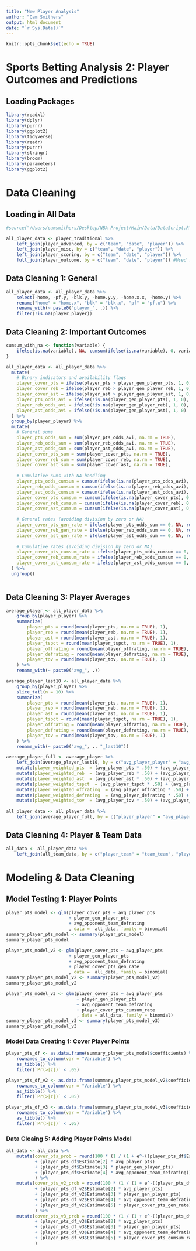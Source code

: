 ```yaml
---
title: "New Player Analysis"
author: "Cam Smithers"
output: html_document
date: "`r Sys.Date()`"
---
```


```r
knitr::opts_chunk$set(echo = TRUE)
```

# Sports Betting Analysis 2: Player Outcomes and Predictions

## Loading Packages

```r
library(readxl)
library(dplyr)
library(purrr)
library(ggplot2)
library(tidyverse)
library(readr)
library(purrr)
library(stringr)
library(broom)
library(parameters)
library(ggplot2)
```

# Data Cleaning

## Loading in All Data

```r
#source("/Users/camsmithers/Desktop/NBA Project/Main/Data/DataScript.R")

all_player_data <- player_traditional %>%
    left_join(player_advanced, by = c("team", "date", "player")) %>% 
    left_join(player_misc, by = c("team", "date", "player")) %>%
    left_join(player_scoring, by = c("team", "date", "player")) %>%
    full_join(player_outcome, by = c("team", "date", "player")) #Used full join since data from traditional data doesn't exists yet
```

## Data Cleaning 1: General

```r
all_player_data <- all_player_data %>%
    select(-home, -pf.y, -blk.y, -home.y.y, -home.x.x, -home.y) %>%
    rename("home" = "home.x", "blk" = "blk.x", "pf" = "pf.x") %>%
    rename_with(~ paste0("player_", .)) %>%
    filter(!is.na(player_player))
```

## Data Cleaning 2: Important Outcomes

```r
cumsum_with_na <- function(variable) {
    ifelse(is.na(variable), NA, cumsum(ifelse(is.na(variable), 0, variable)))
}

all_player_data <- all_player_data %>%
  mutate(
    # Binary indicators and availability flags
    player_cover_pts = ifelse(player_pts > player_gen_player_pts, 1, 0),
    player_cover_reb = ifelse(player_reb > player_gen_player_reb, 1, 0),
    player_cover_ast = ifelse(player_ast > player_gen_player_ast, 1, 0),
    player_pts_odds_avi = ifelse(!is.na(player_gen_player_pts), 1, 0),
    player_reb_odds_avi = ifelse(!is.na(player_gen_player_reb), 1, 0),
    player_ast_odds_avi = ifelse(!is.na(player_gen_player_ast), 1, 0)
  ) %>%
  group_by(player_player) %>%
  mutate(
    # General sums
    player_pts_odds_sum = sum(player_pts_odds_avi, na.rm = TRUE),
    player_reb_odds_sum = sum(player_reb_odds_avi, na.rm = TRUE),
    player_ast_odds_sum = sum(player_ast_odds_avi, na.rm = TRUE),
    player_cover_pts_sum = sum(player_cover_pts, na.rm = TRUE),
    player_cover_reb_sum = sum(player_cover_reb, na.rm = TRUE),
    player_cover_ast_sum = sum(player_cover_ast, na.rm = TRUE),
    
    # Cumulative sums with NA handling
    player_pts_odds_cumsum = cumsum(ifelse(is.na(player_pts_odds_avi), 0, player_pts_odds_avi)),
    player_reb_odds_cumsum = cumsum(ifelse(is.na(player_reb_odds_avi), 0, player_reb_odds_avi)),
    player_ast_odds_cumsum = cumsum(ifelse(is.na(player_ast_odds_avi), 0, player_ast_odds_avi)),
    player_cover_pts_cumsum = cumsum(ifelse(is.na(player_cover_pts), 0, player_cover_pts)),
    player_cover_reb_cumsum = cumsum(ifelse(is.na(player_cover_reb), 0, player_cover_reb)),
    player_cover_ast_cumsum = cumsum(ifelse(is.na(player_cover_ast), 0, player_cover_ast)),
    
    # General rates (avoiding division by zero or NA)
    player_cover_pts_gen_rate = ifelse(player_pts_odds_sum == 0, NA, round(player_cover_pts_sum / player_pts_odds_sum, 2)),
    player_cover_reb_gen_rate = ifelse(player_reb_odds_sum == 0, NA, round(player_cover_reb_sum / player_reb_odds_sum, 2)),
    player_cover_ast_gen_rate = ifelse(player_ast_odds_sum == 0, NA, round(player_cover_ast_sum / player_ast_odds_sum, 2)),
    
    # Cumulative rates (avoiding division by zero or NA)
    player_cover_pts_cumsum_rate = ifelse(player_pts_odds_cumsum == 0, NA, round(player_cover_pts_cumsum / player_pts_odds_cumsum, 2)),
    player_cover_reb_cumsum_rate = ifelse(player_reb_odds_cumsum == 0, NA, round(player_cover_reb_cumsum / player_reb_odds_cumsum, 2)),
    player_cover_ast_cumsum_rate = ifelse(player_ast_odds_cumsum == 0, NA, round(player_cover_ast_cumsum / player_ast_odds_cumsum, 2))
  ) %>%
  ungroup()



```

## Data Cleaning 3: Player Averages

```r
average_player <- all_player_data %>%
    group_by(player_player) %>%
    summarize(
        player_pts = round(mean(player_pts, na.rm = TRUE), 1), 
        player_reb = round(mean(player_reb, na.rm = TRUE), 1), 
        player_ast = round(mean(player_ast, na.rm = TRUE), 1), 
        player_tspct = round(mean(player_tspct, na.rm = TRUE), 1),
        player_offrating = round(mean(player_offrating, na.rm = TRUE), 1), 
        player_defrating = round(mean(player_defrating, na.rm = TRUE), 1), 
        player_tov = round(mean(player_tov, na.rm = TRUE), 1)
    ) %>%
    rename_with(~ paste0("avg_", .))

average_player_last10 <- all_player_data %>%
    group_by(player_player) %>%
    slice_tail(n = 10) %>%
    summarize(
        player_pts = round(mean(player_pts, na.rm = TRUE), 1), 
        player_reb = round(mean(player_reb, na.rm = TRUE), 1), 
        player_ast = round(mean(player_ast, na.rm = TRUE), 1), 
        player_tspct = round(mean(player_tspct, na.rm = TRUE), 1),
        player_offrating = round(mean(player_offrating, na.rm = TRUE), 1), 
        player_defrating = round(mean(player_defrating, na.rm = TRUE), 1), 
        player_tov = round(mean(player_tov, na.rm = TRUE), 1)
    ) %>%
    rename_with(~ paste0("avg_", ., "_last10"))

average_player_full <- average_player %>%
    left_join(average_player_last10, by = c("avg_player_player" = "avg_player_player_last10")) %>%
    mutate(player_weighted_pts  = (avg_player_pts * .50) + (avg_player_pts_last10 * .50)) %>%
    mutate(player_weighted_reb  = (avg_player_reb * .50) + (avg_player_ast_last10 * .50)) %>%
    mutate(player_weighted_ast  = (avg_player_ast * .50) + (avg_player_reb_last10 * .50)) %>%
    mutate(player_weighted_tspct  = (avg_player_tspct * .50) + (avg_player_tspct_last10 * .50)) %>%
    mutate(player_weighted_offrating  = (avg_player_offrating * .50) + (avg_player_offrating_last10 * .50)) %>%
    mutate(player_weighted_defrating  = (avg_player_defrating * .50) + (avg_player_defrating_last10 * .50)) %>%
    mutate(player_weighted_tov  = (avg_player_tov * .50) + (avg_player_tov_last10 * .50))
    
all_player_data <- all_player_data %>%
    left_join(average_player_full, by = c("player_player" = "avg_player_player"))
```

## Data Cleaning 4: Player & Team Data

```r
all_data <- all_player_data %>%
    left_join(all_team_data, by = c("player_team" = "team_team", "player_date" = "team_date"))
```

# Modeling & Data Cleaning

## Model Testing 1: Player Points

```r
player_pts_model <- glm(player_cover_pts ~ avg_player_pts
                        + player_gen_player_pts
                        + avg_opponent_team_defrating
                        , data =  all_data, family = binomial)
summary_player_pts_model <- summary(player_pts_model)
summary_player_pts_model

player_pts_model_v2 <- glm(player_cover_pts ~ avg_player_pts
                        + player_gen_player_pts
                        + avg_opponent_team_defrating
                        + player_cover_pts_gen_rate
                        , data =  all_data, family = binomial)
summary_player_pts_model_v2 <- summary(player_pts_model_v2)
summary_player_pts_model_v2

player_pts_model_v3 <- glm(player_cover_pts ~ avg_player_pts
                           + player_gen_player_pts
                           + avg_opponent_team_defrating
                           + player_cover_pts_cumsum_rate
                           , data = all_data, family = binomial)
summary_player_pts_model_v3 <- summary(player_pts_model_v3)
summary_player_pts_model_v3
```

### Model Data Creating 1: Cover Player Points

```r
player_pts_df <- as.data.frame(summary_player_pts_model$coefficients) %>%
    rownames_to_column(var = "Variable") %>%
    as_tibble() %>%
    filter(`Pr(>|z|)` < .05)

player_pts_df_v2 <- as.data.frame(summary_player_pts_model_v2$coefficients) %>%
    rownames_to_column(var = "Variable") %>%
    as_tibble() %>%
    filter(`Pr(>|z|)` < .05)

player_pts_df_v3 <- as.data.frame(summary_player_pts_model_v3$coefficients) %>%
    rownames_to_column(var = "Variable") %>%
    as_tibble() %>%
    filter(`Pr(>|z|)` < .05)
```

### Data Cleaing 5: Adding Player Points Model

```r
all_data <- all_data %>%
    mutate(cover_pts_prob = round(100 * (1 / (1 + e^-((player_pts_df$Estimate[1]) 
           + (player_pts_df$Estimate[2] * avg_player_pts) 
           + (player_pts_df$Estimate[3] * player_gen_player_pts) 
           + (player_pts_df$Estimate[4] * avg_opponent_team_defrating)))), 1)
           ) %>%
    mutate(cover_pts_v2_prob = round(100 * (1 / (1 + e^-((player_pts_df_v2$Estimate[1]) 
           + (player_pts_df_v2$Estimate[2] * avg_player_pts) 
           + (player_pts_df_v2$Estimate[3] * player_gen_player_pts) 
           + (player_pts_df_v2$Estimate[4] * avg_opponent_team_defrating)
           + (player_pts_df_v2$Estimate[5] * player_cover_pts_gen_rate)))), 1)
           ) %>%
    mutate(cover_pts_v3_prob = round(100 * (1 / (1 + e^-((player_pts_df_v3$Estimate[1]) 
           + (player_pts_df_v3$Estimate[2] * avg_player_pts) 
           + (player_pts_df_v3$Estimate[3] * player_gen_player_pts) 
           + (player_pts_df_v3$Estimate[4] * avg_opponent_team_defrating)
           + (player_pts_df_v3$Estimate[5] * player_cover_pts_cumsum_rate)))), 1)
           )
```

